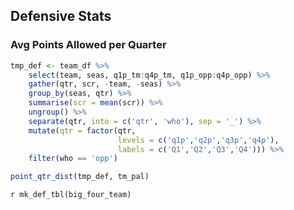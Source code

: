 ## Defensive Stats

### Avg Points Allowed per Quarter 

```r
tmp_def <- team_df %>% 
    select(team, seas, q1p_tm:q4p_tm, q1p_opp:q4p_opp) %>% 
    gather(qtr, scr, -team, -seas) %>% 
    group_by(seas, qtr) %>% 
    summarise(scr = mean(scr)) %>% 
    ungroup() %>% 
    separate(qtr, into = c('qtr', 'who'), sep = '_') %>% 
    mutate(qtr = factor(qtr, 
                        levels = c('q1p','q2p','q3p','q4p'),
                        labels = c('Q1','Q2','Q3','Q4'))) %>% 
    filter(who == 'opp') 

point_qtr_dist(tmp_def, tm_pal)
```

`r mk_def_tbl(big_four_team)`